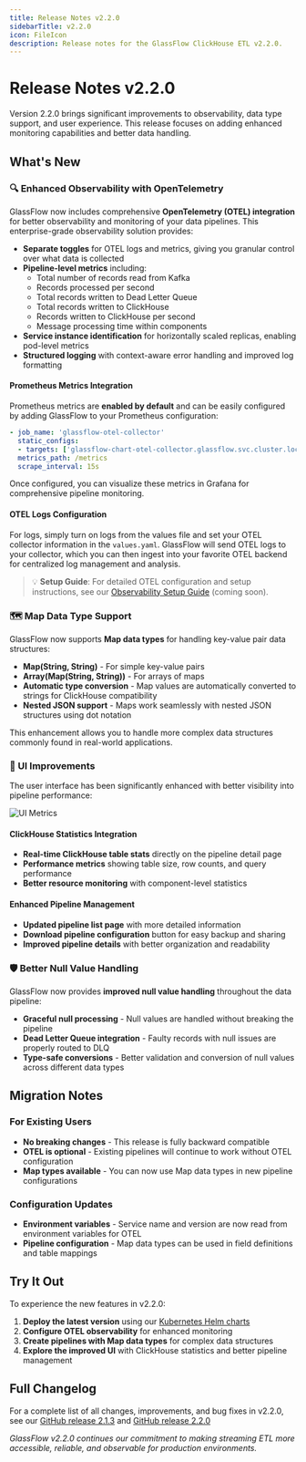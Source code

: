 ```yaml
---
title: Release Notes v2.2.0
sidebarTitle: v2.2.0
icon: FileIcon
description: Release notes for the GlassFlow ClickHouse ETL v2.2.0.
---
```


# Release Notes v2.2.0

Version 2.2.0 brings significant improvements to observability, data type support, and user experience. This release focuses on adding enhanced monitoring capabilities and better data handling.

## What's New

### 🔍 Enhanced Observability with OpenTelemetry

GlassFlow now includes comprehensive **OpenTelemetry (OTEL) integration** for better observability and monitoring of your data pipelines. This enterprise-grade observability solution provides:

- **Separate toggles** for OTEL logs and metrics, giving you granular control over what data is collected
- **Pipeline-level metrics** including:
  - Total number of records read from Kafka
  - Records processed per second
  - Total records written to Dead Letter Queue
  - Total records written to ClickHouse
  - Records written to ClickHouse per second
  - Message processing time within components
- **Service instance identification** for horizontally scaled replicas, enabling pod-level metrics
- **Structured logging** with context-aware error handling and improved log formatting

#### Prometheus Metrics Integration
Prometheus metrics are **enabled by default** and can be easily configured by adding GlassFlow to your Prometheus configuration:

```yaml
- job_name: 'glassflow-otel-collector'
  static_configs:
  - targets: ['glassflow-chart-otel-collector.glassflow.svc.cluster.local:9090']
  metrics_path: /metrics
  scrape_interval: 15s
```

Once configured, you can visualize these metrics in Grafana for comprehensive pipeline monitoring.

#### OTEL Logs Configuration
For logs, simply turn on logs from the values file and set your OTEL collector information in the `values.yaml`. GlassFlow will send OTEL logs to your collector, which you can then ingest into your favorite OTEL backend for centralized log management and analysis.

> 💡 **Setup Guide**: For detailed OTEL configuration and setup instructions, see our [Observability Setup Guide](/installation/kubernetes/observability) (coming soon).

### 🗺️ Map Data Type Support

GlassFlow now supports **Map data types** for handling key-value pair data structures:

- **Map(String, String)** - For simple key-value pairs
- **Array(Map(String, String))** - For arrays of maps
- **Automatic type conversion** - Map values are automatically converted to strings for ClickHouse compatibility
- **Nested JSON support** - Maps work seamlessly with nested JSON structures using dot notation

This enhancement allows you to handle more complex data structures commonly found in real-world applications.

### 🎨 UI Improvements

The user interface has been significantly enhanced with better visibility into pipeline performance:

![UI Metrics](/assets/ui_pipeline_metrics.jpg)

#### ClickHouse Statistics Integration
- **Real-time ClickHouse table stats** directly on the pipeline detail page
- **Performance metrics** showing table size, row counts, and query performance
- **Better resource monitoring** with component-level statistics

#### Enhanced Pipeline Management
- **Updated pipeline list page** with more detailed information
- **Download pipeline configuration** button for easy backup and sharing
- **Improved pipeline details** with better organization and readability

### 🛡️ Better Null Value Handling

GlassFlow now provides **improved null value handling** throughout the data pipeline:

- **Graceful null processing** - Null values are handled without breaking the pipeline
- **Dead Letter Queue integration** - Faulty records with null issues are properly routed to DLQ
- **Type-safe conversions** - Better validation and conversion of null values across different data types

## Migration Notes

### For Existing Users
- **No breaking changes** - This release is fully backward compatible
- **OTEL is optional** - Existing pipelines will continue to work without OTEL configuration
- **Map types available** - You can now use Map data types in new pipeline configurations

### Configuration Updates
- **Environment variables** - Service name and version are now read from environment variables for OTEL
- **Pipeline configuration** - Map data types can be used in field definitions and table mappings

## Try It Out

To experience the new features in v2.2.0:

1. **Deploy the latest version** using our [Kubernetes Helm charts](/installation/kubernetes)
2. **Configure OTEL observability** for enhanced monitoring
3. **Create pipelines with Map data types** for complex data structures
4. **Explore the improved UI** with ClickHouse statistics and better pipeline management

## Full Changelog

For a complete list of all changes, improvements, and bug fixes in v2.2.0, see our [GitHub release 2.1.3](https://github.com/glassflow/clickhouse-etl/releases/tag/v2.1.3) and [GitHub release 2.2.0](https://github.com/glassflow/clickhouse-etl/releases/tag/v2.2.0) 

*GlassFlow v2.2.0 continues our commitment to making streaming ETL more accessible, reliable, and observable for production environments.*
